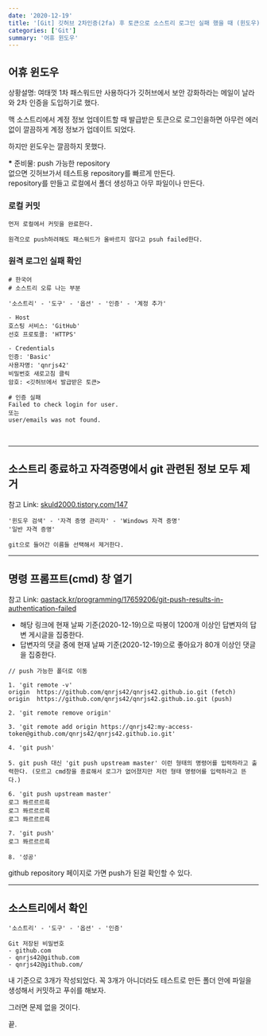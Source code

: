 ```yaml
---
date: '2020-12-19'
title: '[Git] 깃허브 2차인증(2fa) 후 토큰으로 소스트리 로그인 실패 했을 때 (윈도우)'
categories: ['Git']
summary: '어휴 윈도우'
---
```


## 어휴 윈도우

상황설명: 여태껏 1차 패스워드만 사용하다가 깃허브에서 보안 강화하라는 메일이 날라와 2차 인증을 도입하기로 했다.

맥 소스트리에서 계정 정보 업데이트할 때 발급받은 토큰으로 로그인을하면 아무런 에러 없이 깔끔하게 계정 정보가 업데이트 되었다.

하지만 윈도우는 깔끔하지 못했다.

**\*** 준비물: push 가능한 repository<br/>
없으면 깃허브가서 테스트용 repository를 빠르게 만든다.<br/>
repository를 만들고 로컬에서 폴더 생성하고 아무 파일이나 만든다.

### 로컬 커밋

```
먼저 로컬에서 커밋을 완료한다.

원격으로 push하려해도 패스워드가 올바르지 않다고 psuh failed한다.
```

### 원격 로그인 실패 확인

```shell
# 한국어
# 소스트리 오류 나는 부분

'소스트리' - '도구' - '옵션' - '인증' - '계정 추가'

- Host
호스팅 서비스: 'GitHub'
선호 프로토콜: 'HTTPS'

- Credentials
인증: 'Basic'
사용자명: 'qnrjs42'
비밀번호 새로고침 클릭
암호: <깃허브에서 발급받은 토큰>
```

```shell
# 인증 실패
Failed to check login for user.
또는
user/emails was not found.
```

<br />

---

## 소스트리 종료하고 자격증명에서 git 관련된 정보 모두 제거

참고 Link: <a href='https://skuld2000.tistory.com/147' target='_blank' rel='noreferrer noopener'>skuld2000.tistory.com/147</a>

```shell
'윈도우 검색' - '자격 증명 관리자' - 'Windows 자격 증명'
'일반 자격 증명'

git으로 들어간 이름들 선택해서 제거한다.
```

---

## 명령 프롬프트(cmd) 창 열기

참고 Link: <a href='https://qastack.kr/programming/17659206/git-push-results-in-authentication-failed' target='_blank' rel='noreferrer noopener'>qastack.kr/programming/17659206/git-push-results-in-authentication-failed</a>

- 해당 링크에 현재 날짜 기준(2020-12-19)으로 따봉이 1200개 이상인 답변자의 답변 게시글을 집중한다.
- 답변자의 댓글 중에 현재 날짜 기준(2020-12-19)으로 좋아요가 80개 이상인 댓글을 집중한다.

```shell
// push 가능한 폴더로 이동

1. 'git remote -v'
origin  https://github.com/qnrjs42/qnrjs42.github.io.git (fetch)
origin  https://github.com/qnrjs42/qnrjs42.github.io.git (push)

2. 'git remote remove origin'

3. 'git remote add origin https://qnrjs42:my-access-token@github.com/qnrjs42/qnrjs42.github.io.git'

4. 'git push'

5. git push 대신 'git push upstream master' 이런 형태의 명령어를 입력하라고 출력한다. (모르고 cmd창을 종료해서 로그가 없어졌지만 저런 형태 명령어를 입력하라고 뜬다.)

6. 'git push upstream master'
로그 쫘르르르륵
로그 쫘르르르륵
로그 쫘르르르륵

7. 'git push'
로그 쫘르르르륵

8. '성공'
```

github repository 페이지로 가면 push가 된걸 확인할 수 있다.

---

## 소스트리에서 확인

```shell
'소스트리' - '도구' - '옵션' - '인증'

Git 저장된 비밀번호
- github.com
- qnrjs42@github.com
- qnrjs42@github.com/
```

내 기준으로 3개가 작성되었다.
꼭 3개가 아니더라도 테스트로 만든 폴더 안에 파일을 생성해서 커밋하고 푸쉬를 해보자.

그러면 문제 없을 것이다.

끝.
